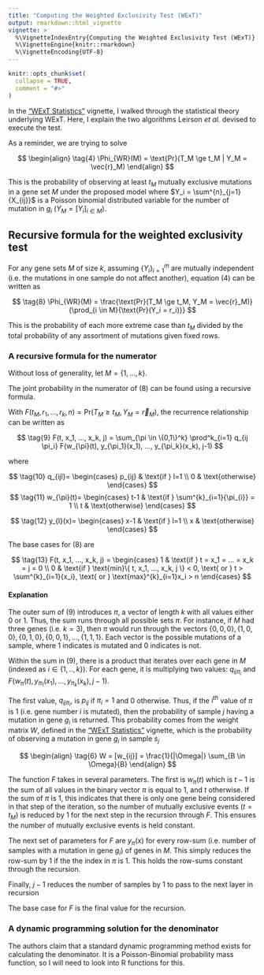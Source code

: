 ```yaml
---
title: "Computing the Weighted Exclusivity Test (WExT)"
output: rmarkdown::html_vignette
vignette: >
  %\VignetteIndexEntry{Computing the Weighted Exclusivity Test (WExT)}
  %\VignetteEngine{knitr::rmarkdown}
  %\VignetteEncoding{UTF-8}
---
```


```r
knitr::opts_chunk$set(
  collapse = TRUE,
  comment = "#>"
)
```

In the ["WExT Statistics"](statistics.html) vignette, I walked through the statistical theory underlying WExT. Here, I explain the two algorithms Leirson *et al.* devised to execute the test. 

As a reminder, we are trying to solve

$$
\begin{align}
\tag{4}
\Phi_{WR}(M) = \text{Pr}(T_M \ge t_M | Y_M = \vec{r}_M)
\end{align}
$$

This is the probability of observing at least $t_M$ mutually exclusive mutations in a gene set $M$ under the proposed model where $Y_i = \sum^{n}_{j=1}{X_{ij}}$ is a Poisson binomial distributed variable for the number of mutation in $g_i$ ($Y_M = [Y_i]_{i \in M}$).

## Recursive formula for the weighted exclusivity test

For any gene sets $M$ of size $k$, assuming $\{Y_i\}^m_{i=1}$ are mutually independent (i.e. the mutations in one sample do not affect another), equation $(4)$ can be written as

$$
\tag{8}
\Phi_{WR}(M) = \frac{\text{Pr}(T_M \ge t_M, Y_M = \vec{r}_M)}{\prod_{i \in M}{\text{Pr}(Y_i = r_i)}}
$$

This is the probability of each more extreme case than $t_M$ divided by the total probability of any assortment of mutations given fixed rows.

### A recursive formula for the numerator

Without loss of generality, let $M = \{1, ..., k\}$.

The joint probability in the numerator of $(8)$ can be found using a recursive formula.

With $F(t_M, r_1, ... , r_k, n) = \text{Pr}(T_M \ge t_M, Y_M = \vec{r}_M)$, the recurrence relationship can be written as
 
$$
\tag{9}
F(t, x_1, ..., x_k, j) =
  \sum_{\pi \in \{0,1\}^k}
    \prod^k_{i=1} q_{ij \pi_i}
      F(w_{\pi}(t), y_{\pi_1}(x_1), ..., y_{\pi_k}(x_k), j-1)
$$

where

$$
\tag{10}
q_{ijl}= \begin{cases}
    p_{ij} & \text{if } l=1 \\
    0 & \text{otherwise}
  \end{cases}
$$
$$
\tag{11}
w_{\pi}(t)= \begin{cases}
    t-1 & \text{if } \sum^{k}_{i=1}{\pi_{i}} = 1 \\
    t & \text{otherwise}
  \end{cases}
$$

$$
\tag{12}
y_{l}(x)= \begin{cases}
    x-1 & \text{if } l=1 \\
    x & \text{otherwise}
  \end{cases}
$$

The base cases for $(8)$ are

$$
\tag{13}
F(t, x_1, ..., x_k, j) = \begin{cases}
    1 & \text{if } t = x_1 = ... = x_k = j = 0 \\
    0 & \text{if } \text{min}\{ t, x_1, ..., x_k, j \} < 0, \text{ or }
      t > \sum^{k}_{i=1}{x_i}, \text{ or }
      \text{max}^{k}_{i=1}x_i > n
  \end{cases}
$$

#### Explanation

The outer sum of $(9)$ introduces $\pi$, a vector of length $k$ with all values either $0$ or $1$. Thus, the sum runs through all possible sets $\pi$. For instance, if $M$ had three genes (i.e. $k = 3$), then $\pi$ would run through the vectors $\{0,0,0\}, \{1,0,0\}, \{0,1,0\}, \{0,0,1\}, ..., \{1,1,1\}$. Each vector is the possible mutations of a sample, where $1$ indicates is mutated and $0$ indicates is not.

Within the sum in $(9)$, there is a product that iterates over each gene in $M$ (indexed as $i \in \{1, .., k\}$). For each gene, it is multiplying two values: $q_{ij \pi_i}$ and $F(w_{\pi}(t), y_{\pi_1}(x_1), ..., y_{\pi_k}(x_k), j-1)$.

The first value, $q_{ij \pi_i}$, is $p_{ij}$ if $\pi_i = 1$ and $0$ otherwise. Thus, if the $i^{th}$ value of $\pi$ is $1$ (i.e. gene number $i$ is mutated), then the probability of sample $j$ having a mutation in gene $g_i$ is returned. This probability comes from the weight matrix $W$, defined in the ["WExT Statistics"](statistics.html) vignette, which is the probability of observing a mutation in gene $g_i$ in sample $s_j$

$$
\begin{align}
\tag{6}
W = [w_{ij}] = \frac{1}{|\Omega|} \sum_{B \in \Omega}{B}
\end{align}
$$

The function $F$ takes in several parameters. The first is $w_{\pi}(t)$ which is $t-1$ is the sum of all values in the binary vector $\pi$ is equal to $1$, and $t$ otherwise. If the sum of $\pi$ is $1$, this indicates that there is only one gene being considered in that step of the iteration, so the number of mutually exclusive events ($t = t_M$) is reduced by $1$ for the next step in the recursion through $F$. This ensures the number of mutually exclusive events is held constant.

The next set of parameters for $F$ are $y_{\pi}(x)$ for every row-sum (i.e. number of samples with a mutation in gene $g_i$) of genes in $M$. This simply reduces the row-sum by $1$ if the the index in $\pi$ is $1$. This holds the row-sums constant through the recursion.

Finally, $j-1$ reduces the number of samples by $1$ to pass to the next layer in recursion

The base case for $F$ is the final value for the recursion.

### A dynamic programming solution for the denominator

The authors claim that a standard dynamic programming method exists for calculating the denominator. It is a Poisson-Binomial probability mass function, so I will need to look into R functions for this.
